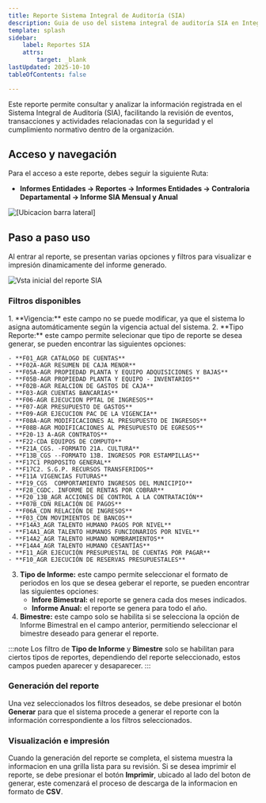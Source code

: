 ```yaml
---
title: Reporte Sistema Integral de Auditoría (SIA)
description: Guia de uso del sistema integral de auditoría SIA en Integra.
template: splash
sidebar:
    label: Reportes SIA
    attrs:
        target: _blank
lastUpdated: 2025-10-10
tableOfContents: false

---
```



Este reporte permite consultar y analizar la información registrada en el Sistema Integral 
de Auditoría (SIA), facilitando la revisión de eventos, transacciones y actividades relacionadas 
con la seguridad y el cumplimiento normativo dentro de la organización.

## Acceso y navegación

Para el acceso a este reporte, debes seguir la siguiente Ruta:
- **Informes Entidades → Reportes → Informes Entidades → Contraloria Departamental → Informe SIA Mensual y Anual**

![[Ubicacion barra lateral]](@assets/guias_usuarios/informes_entidades/navegacion_reporte_entidades_SIA.png)


## Paso a paso uso

Al entrar al reporte, se presentan varias opciones y filtros para visualizar e impresión 
dinamicamente del informe generado.

![Vsta inicial del reporte SIA](@assets/guias_usuarios/informes_entidades/Opciones_informe_SIA.png)

### Filtros disponibles

<Steps>
1. **Vigencia:** este campo no se puede modificar, ya que el sistema lo asigna automáticamente 
   según la vigencia actual del sistema.
2. **Tipo Reporte:** este campo permite selecionar que tipo de reporte se desea generar, se pueden
    encontrar las siguientes opciones:

    - **F01_AGR CATÁLOGO DE CUENTAS**
    - **F02A-AGR RESUMEN DE CAJA MENOR**
    - **F05A-AGR PROPIEDAD PLANTA Y EQUIPO ADQUISICIONES Y BAJAS**
    - **F05B-AGR PROPIEDAD PLANTA Y EQUIPO - INVENTARIOS**
    - **F02B-AGR REALCION DE GASTOS DE CAJA**
    - **F03-AGR CUENTAS BANCARIAS**
    - **F06-AGR EJECUCION PPTAL DE INGRESOS**
    - **F07-AGR PRESUPUESTO DE GASTOS**
    - **F09-AGR EJECUCION PAC DE LA VIGENCIA**
    - **F08A-AGR MODIFICACIONES AL PRESUPUESTO DE INGRESOS**
    - **F08B-AGR MODIFICACIONES AL PRESUPUESTO DE EGRESOS**
    - **F20-13 A-AGR CONTRATOS**
    - **F22-CDA EQUIPOS DE COMPUTO**
    - **F21A_CGS. -FORMATO 21A. CULTURA**
    - **F13B_CGS --FORMATO 13B. INGRESOS POR ESTAMPILLAS**
    - **F17C1 PROPOSITO GENERAL**
    - **F17C2. S.G.P. RECURSOS TRANSFERIDOS**
    - **F11A VIGENCIAS FUTURAS**
    - **F19_CGS  COMPORTAMIENTO INGRESOS DEL MUNICIPIO**
    - **F28_CGDC. INFORME DE RENTAS POR COBRAR**
    - **F20_13B_AGR ACCIONES DE CONTROL A LA CONTRATACIÓN**
    - **F07B_CDN RELACIÓN DE PAGOS**
    - **F06A_CDN RELACIÓN DE INGRESOS**
    - **F03_CDN MOVIMIENTOS DE BANCOS**
    - **F14A3_AGR TALENTO HUMANO PAGOS POR NIVEL**
    - **F14A1_AGR TALENTO HUMANOS FUNCIONARIOS POR NIVEL**
    - **F14A2_AGR TALENTO HUMANO NOMBRAMIENTOS**
    - **F14A4_AGR TALENTO HUMANO CESANTÍAS**
    - **F11_AGR EJECUCIÓN PRESUPUESTAL DE CUENTAS POR PAGAR**
    - **F10_AGR EJECUCIÓN DE RESERVAS PRESUPUESTALES**
3. **Tipo de Informe:** este campo permite seleccionar el formato de periodos en los que se desea geberar
    el reporte, se pueden encontrar las siguientes opciones:
    - **Infore Bimestral:** el reporte se genera cada dos meses indicados.
    - **Informe Anual:** el reporte se genera para todo el año.
4. **Bimestre:** este campo solo se habilita si se selecciona la opción de Informe Bimestral en el campo anterior, 
   permitiendo seleccionar el bimestre deseado para generar el reporte.
</Steps>

:::note
Los filtro de **Tipo de Informe** y **Bimestre** solo se habilitan para ciertos tipos de reportes,
dependiendo del reporte seleccionado, estos campos pueden aparecer y desaparecer.
:::


### Generación del reporte
Una vez seleccionados los filtros deseados, se debe presionar el botón **Generar** para que el sistema
procede a generar el reporte con la información correspondiente a los filtros seleccionados.

### Visualización e impresión
Cuando la generación del reporte se completa, el sistema muestra la informacion en una grilla
lista para su revisión. Si se desea imprimir el reporte, se debe presionar el botón **Imprimir**,
ubicado al lado del boton de generar, este comenzará el proceso de descarga de la informacion en 
formato de **CSV**.




